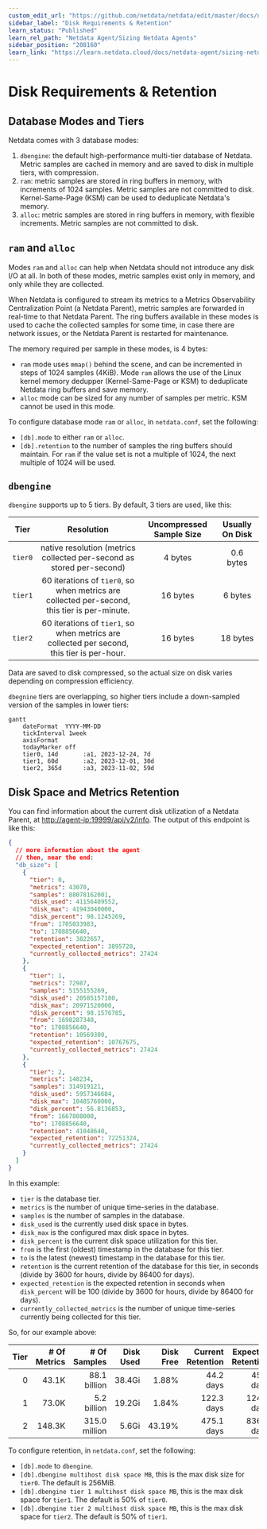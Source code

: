 ```yaml
---
custom_edit_url: "https://github.com/netdata/netdata/edit/master/docs/netdata-agent/sizing-netdata-agents/disk-requirements-and-retention.md"
sidebar_label: "Disk Requirements & Retention"
learn_status: "Published"
learn_rel_path: "Netdata Agent/Sizing Netdata Agents"
sidebar_position: "208160"
learn_link: "https://learn.netdata.cloud/docs/netdata-agent/sizing-netdata-agents/disk-requirements-&-retention"
---
```


# Disk Requirements &amp; Retention

## Database Modes and Tiers

Netdata comes with 3 database modes:

1. `dbengine`: the default high-performance multi-tier database of Netdata. Metric samples are cached in memory and are saved to disk in multiple tiers, with compression.
2. `ram`: metric samples are stored in ring buffers in memory, with increments of 1024 samples. Metric samples are not committed to disk. Kernel-Same-Page (KSM) can be used to deduplicate Netdata's memory.
3. `alloc`: metric samples are stored in ring buffers in memory, with flexible increments. Metric samples are not committed to disk.

## `ram` and `alloc`

Modes `ram` and `alloc` can help when Netdata should not introduce any disk I/O at all. In both of these modes, metric samples exist only in memory, and only while they are collected.

When Netdata is configured to stream its metrics to a Metrics Observability Centralization Point (a Netdata Parent), metric samples are forwarded in real-time to that Netdata Parent. The ring buffers available in these modes is used to cache the collected samples for some time, in case there are network issues, or the Netdata Parent is restarted for maintenance.

The memory required per sample in these modes, is 4 bytes:

- `ram` mode uses `mmap()` behind the scene, and can be incremented in steps of 1024 samples (4KiB). Mode `ram` allows the use of the Linux kernel memory dedupper (Kernel-Same-Page or KSM) to deduplicate Netdata ring buffers and save memory.
- `alloc` mode can be sized for any number of samples per metric. KSM cannot be used in this mode.

To configure database mode `ram` or `alloc`, in `netdata.conf`, set the following:

- `[db].mode` to either `ram` or `alloc`.
- `[db].retention` to the number of samples the ring buffers should maintain. For `ram` if the value set is not a multiple of 1024, the next multiple of 1024 will be used.

## `dbengine`

`dbengine` supports up to 5 tiers. By default, 3 tiers are used, like this:

|   Tier   |                                          Resolution                                          | Uncompressed Sample Size | Usually On Disk |
|:--------:|:--------------------------------------------------------------------------------------------:|:------------------------:|:---------------:|
| `tier0`  |            native resolution (metrics collected per-second as stored per-second)             |         4 bytes          |    0.6 bytes    |
| `tier1`  | 60 iterations of `tier0`, so when metrics are collected per-second, this tier is per-minute. |         16 bytes         |     6 bytes     |
| `tier2`  |  60 iterations of `tier1`, so when metrics are collected per second, this tier is per-hour.  |         16 bytes         |    18 bytes     |

Data are saved to disk compressed, so the actual size on disk varies depending on compression efficiency.

`dbegnine` tiers are overlapping, so higher tiers include a down-sampled version of the samples in lower tiers:

```mermaid
gantt
    dateFormat  YYYY-MM-DD
    tickInterval 1week
    axisFormat    
    todayMarker off
    tier0, 14d       :a1, 2023-12-24, 7d
    tier1, 60d       :a2, 2023-12-01, 30d
    tier2, 365d      :a3, 2023-11-02, 59d
```

## Disk Space and Metrics Retention

You can find information about the current disk utilization of a Netdata Parent, at <http://agent-ip:19999/api/v2/info>. The output of this endpoint is like this:

```json
{
  // more information about the agent
  // then, near the end:
  "db_size": [
    {
      "tier": 0,
      "metrics": 43070,
      "samples": 88078162001,
      "disk_used": 41156409552,
      "disk_max": 41943040000,
      "disk_percent": 98.1245269,
      "from": 1705033983,
      "to": 1708856640,
      "retention": 3822657,
      "expected_retention": 3895720,
      "currently_collected_metrics": 27424
    },
    {
      "tier": 1,
      "metrics": 72987,
      "samples": 5155155269,
      "disk_used": 20585157180,
      "disk_max": 20971520000,
      "disk_percent": 98.1576785,
      "from": 1698287340,
      "to": 1708856640,
      "retention": 10569300,
      "expected_retention": 10767675,
      "currently_collected_metrics": 27424
    },
    {
      "tier": 2,
      "metrics": 148234,
      "samples": 314919121,
      "disk_used": 5957346684,
      "disk_max": 10485760000,
      "disk_percent": 56.8136853,
      "from": 1667808000,
      "to": 1708856640,
      "retention": 41048640,
      "expected_retention": 72251324,
      "currently_collected_metrics": 27424
    }
  ]
}
```

In this example:

- `tier` is the database tier.
- `metrics` is the number of unique time-series in the database.
- `samples` is the number of samples in the database.
- `disk_used` is the currently used disk space in bytes.
- `disk_max` is the configured max disk space in bytes.
- `disk_percent` is the current disk space utilization for this tier.
- `from` is the first (oldest) timestamp in the database for this tier.
- `to` is the latest (newest) timestamp in the database for this tier.
- `retention` is the current retention of the database for this tier, in seconds (divide by 3600 for hours, divide by 86400 for days).
- `expected_retention` is the expected retention in seconds when `disk_percent` will be 100 (divide by 3600 for hours, divide by 86400 for days).
- `currently_collected_metrics` is the number of unique time-series currently being collected for this tier.

So, for our example above:

| Tier | # Of Metrics |  # Of Samples | Disk Used | Disk Free | Current Retention | Expected Retention | Sample Size |
|-----:|-------------:|--------------:|----------:|----------:|------------------:|-------------------:|------------:|
|    0 |        43.1K |  88.1 billion |    38.4Gi |     1.88% |         44.2 days |          45.0 days |      0.46 B |
|    1 |        73.0K |   5.2 billion |    19.2Gi |     1.84% |        122.3 days |         124.6 days |      3.99 B |
|    2 |       148.3K | 315.0 million |     5.6Gi |    43.19% |        475.1 days |         836.2 days |     18.91 B |

To configure retention, in `netdata.conf`, set the following:

- `[db].mode` to `dbengine`.
- `[db].dbengine multihost disk space MB`, this is the max disk size for `tier0`. The default is 256MiB.
- `[db].dbengine tier 1 multihost disk space MB`, this is the max disk space for `tier1`. The default is 50% of `tier0`.
- `[db].dbengine tier 2 multihost disk space MB`, this is the max disk space for `tier2`. The default is 50% of `tier1`.
